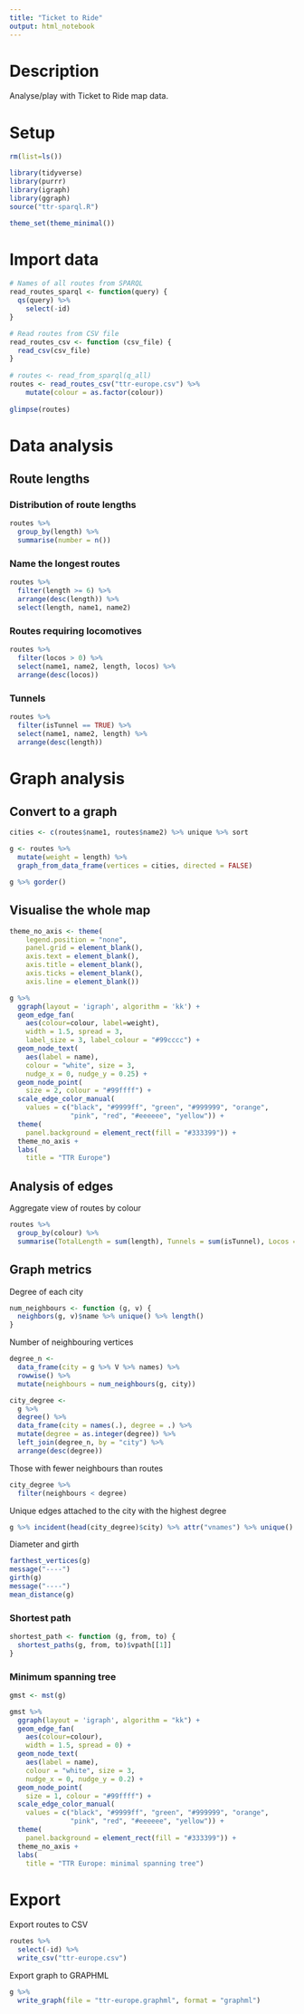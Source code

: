 ```yaml
---
title: "Ticket to Ride"
output: html_notebook
---
```


# Description

Analyse/play with Ticket to Ride map data.

# Setup

```r
rm(list=ls())
```

```r
library(tidyverse)
library(purrr)
library(igraph)
library(ggraph)
source("ttr-sparql.R")

theme_set(theme_minimal())
```


# Import data

```r
# Names of all routes from SPARQL
read_routes_sparql <- function(query) {
  qs(query) %>%
    select(-id)
}

# Read routes from CSV file
read_routes_csv <- function (csv_file) {
  read_csv(csv_file)
}
  
# routes <- read_from_sparql(q_all)
routes <- read_routes_csv("ttr-europe.csv") %>%
    mutate(colour = as.factor(colour))
  
glimpse(routes)
```

# Data analysis

## Route lengths

### Distribution of route lengths

```r
routes %>%
  group_by(length) %>%
  summarise(number = n())
```

### Name the longest routes

```r
routes %>%
  filter(length >= 6) %>%
  arrange(desc(length)) %>%
  select(length, name1, name2)
```


### Routes requiring locomotives

```r
routes %>%
  filter(locos > 0) %>%
  select(name1, name2, length, locos) %>%
  arrange(desc(locos))
```

### Tunnels

```r
routes %>%
  filter(isTunnel == TRUE) %>%
  select(name1, name2, length) %>%
  arrange(desc(length))
```


# Graph analysis

## Convert to a graph

```r
cities <- c(routes$name1, routes$name2) %>% unique %>% sort

g <- routes %>% 
  mutate(weight = length) %>%
  graph_from_data_frame(vertices = cities, directed = FALSE)

g %>% gorder()
```

## Visualise the whole map

```r
theme_no_axis <- theme(
    legend.position = "none", 
    panel.grid = element_blank(),
    axis.text = element_blank(),
    axis.title = element_blank(),
    axis.ticks = element_blank(),
    axis.line = element_blank())
```

```r
g %>%
  ggraph(layout = 'igraph', algorithm = 'kk') +
  geom_edge_fan(
    aes(colour=colour, label=weight),
    width = 1.5, spread = 3, 
    label_size = 3, label_colour = "#99cccc") +
  geom_node_text(
    aes(label = name), 
    colour = "white", size = 3, 
    nudge_x = 0, nudge_y = 0.25) +
  geom_node_point(
    size = 2, colour = "#99ffff") +
  scale_edge_color_manual(
    values = c("black", "#9999ff", "green", "#999999", "orange", 
               "pink", "red", "#eeeeee", "yellow")) +
  theme(
    panel.background = element_rect(fill = "#333399")) +
  theme_no_axis +
  labs(
    title = "TTR Europe")
```


## Analysis of edges

Aggregate view of routes by colour

```r
routes %>%
  group_by(colour) %>%
  summarise(TotalLength = sum(length), Tunnels = sum(isTunnel), Locos = sum(locos))
```

## Graph metrics

Degree of each city

```r
num_neighbours <- function (g, v) {
  neighbors(g, v)$name %>% unique() %>% length()
}
```

Number of neighbouring vertices

```r
degree_n <- 
  data_frame(city = g %>% V %>% names) %>% 
  rowwise() %>%
  mutate(neighbours = num_neighbours(g, city))
```


```r
city_degree <- 
  g %>% 
  degree() %>% 
  data_frame(city = names(.), degree = .) %>%
  mutate(degree = as.integer(degree)) %>%
  left_join(degree_n, by = "city") %>%
  arrange(desc(degree))

```

Those with fewer neighbours than routes

```r
city_degree %>%
  filter(neighbours < degree)
```


Unique edges attached to the city with the highest degree

```r
g %>% incident(head(city_degree)$city) %>% attr("vnames") %>% unique()
```


Diameter and girth

```r
farthest_vertices(g)
message("----")
girth(g)
message("----")
mean_distance(g)
```

### Shortest path

```r
shortest_path <- function (g, from, to) {
  shortest_paths(g, from, to)$vpath[[1]]
}
```


### Minimum spanning tree

```r
gmst <- mst(g)
```

```r
gmst %>%
  ggraph(layout = 'igraph', algorithm = "kk") +
  geom_edge_fan(
    aes(colour=colour),
    width = 1.5, spread = 0) +
  geom_node_text(
    aes(label = name), 
    colour = "white", size = 3, 
    nudge_x = 0, nudge_y = 0.2) +
  geom_node_point(
    size = 1, colour = "#99ffff") +
  scale_edge_color_manual(
    values = c("black", "#9999ff", "green", "#999999", "orange", 
               "pink", "red", "#eeeeee", "yellow")) +
  theme(
    panel.background = element_rect(fill = "#333399")) +
  theme_no_axis +
  labs(
    title = "TTR Europe: minimal spanning tree")
```


# Export

Export routes to CSV

```r
routes %>%
  select(-id) %>%
  write_csv("ttr-europe.csv")
```

Export graph to GRAPHML

```r
g %>%
  write_graph(file = "ttr-europe.graphml", format = "graphml")
```

